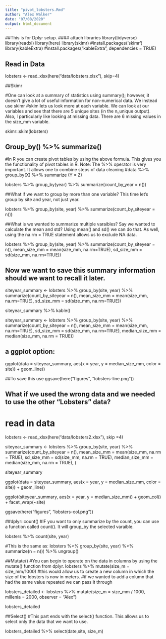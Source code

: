 ```yaml
---
title: "pivot_lobsters.Rmd"
author: "Alex Walker"
date: "07/08/2020"
output: html_document
---
```


##This is for Dplyr setup.
#### attach libraries
library(tidyverse)
library(readxl)
library(here)
library(skimr) #install.packages('skimr')
library(kableExtra) #install.packages("kableExtra", dependencies = TRUE) 

## Read in Data

lobsters <- read_xlsx(here("data/lobsters.xlsx"), skip=4)

##Skimr

#One can look at a summary of statistics using summary(); however, it doesn't give a lot of useful information for non-numerical data. We instead use skimr
#skim lets us look more at each variable. We can look at our variables and see that there are 5 unique sites (in the n_unique output). Also, I particularly like looking at missing data. There are 6 missing values in the size_mm variable.

skimr::skim(lobsters)

## Group_by() %>% summarize()
#In R you can create pivot tables by using the above formula. This gives you the functionality of pivot tables in R. Note: The %>% operator is very important. It allows one to combine steps of data cleaning
#data %>% group_by(X) %>% summarize (Y = Z)

lobsters %>%
  group_by(year) %>%
  summarize(count_by_year = n())
  
##What if we want to group by more than one variable? This time let's group by site and year, not just year.

lobsters %>%
  group_by(site, year) %>%
  summarize(count_by_siteyear = n())
  
##What is we wanted to summarize multiple varaibles? Say we wanted to calculate the mean and std? Using mean() and sd() we can do that. As well, using the na.rm = TRUE statement allows us to exclude NA data.

lobsters %>%
  group_by(site, year) %>%
  summarize(count_by_siteyear =  n(), 
            mean_size_mm = mean(size_mm, na.rm=TRUE), 
            sd_size_mm = sd(size_mm, na.rm=TRUE))

## Now we want to save this summary information should we want to recall it later.

siteyear_summary <- lobsters %>%
  group_by(site, year) %>%
  summarize(count_by_siteyear =  n(), 
            mean_size_mm = mean(size_mm, na.rm=TRUE), 
            sd_size_mm = sd(size_mm, na.rm=TRUE))

siteyear_summary %>%
  kable()

siteyear_summary <- lobsters %>%
  group_by(site, year) %>%
  summarize(count_by_siteyear =  n(), 
            mean_size_mm = mean(size_mm, na.rm=TRUE), 
            sd_size_mm = sd(size_mm, na.rm=TRUE),
            median_size_mm = median(size_mm, na.rm = TRUE))

## a ggplot option:
ggplot(data = siteyear_summary, aes(x = year, y = median_size_mm, color = site)) +  geom_line() 

##To save this use
ggsave(here("figures", "lobsters-line.png"))

## What if we used the wrong data and we needed to use the other "Lobsters" data?
# read in data

lobsters <- read_xlsx(here("data/lobsters2.xlsx"), skip =4)

siteyear_summary <- lobsters %>%
  group_by(site, year) %>%
  summarize(count_by_siteyear =  n(), 
            mean_size_mm = mean(size_mm, na.rm = TRUE), 
            sd_size_mm = sd(size_mm, na.rm = TRUE), 
            median_size_mm = median(size_mm, na.rm = TRUE), )
            
siteyear_summary
            
ggplot(data = siteyear_summary, aes(x = year, y = median_size_mm, color = site)) +
  geom_line()
            
ggplot(siteyear_summary, aes(x = year, y = median_size_mm)) +
  geom_col() +
  facet_wrap(~site)
            
ggsave(here("figures", "lobsters-col.png"))

##dplyr::count()
#IF you want to only summarize by the count, you can use a function called count(). It will group_by the selected varaible.

lobsters %>%
  count(site, year)
  
#This is the same as:
lobsters %>%
  group_by(site, year) %>% 
  summarize(n = n()) %>%
  ungroup()
  
##Mutate()
#You can begin to operate on the data in columns by using the mutate() function from dplyr. 
lobsters %>%
  mutate(size_m = size_mm/1000)
#this would allow us to create a new column in which the size of the lobsters is now in meters.
#if we wanted to add a column that had the same value repeated we can pass it through

lobsters_detailed <- lobsters %>%
  mutate(size_m = size_mm / 1000, 
         millenia = 2000,
         observer = "Alex")
         
lobsters_detailed

##Select()
#This part ends with the select() function. This allows us to select only the data that we want to use.

lobsters_detailed %>%
  select(date,site, size_m)



         
         